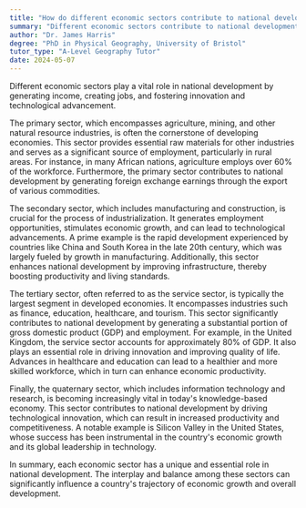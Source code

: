 ```yaml
---
title: "How do different economic sectors contribute to national development?"
summary: "Different economic sectors contribute to national development by generating income, creating jobs, and driving innovation and technological advancement."
author: "Dr. James Harris"
degree: "PhD in Physical Geography, University of Bristol"
tutor_type: "A-Level Geography Tutor"
date: 2024-05-07
---
```


Different economic sectors play a vital role in national development by generating income, creating jobs, and fostering innovation and technological advancement.

The primary sector, which encompasses agriculture, mining, and other natural resource industries, is often the cornerstone of developing economies. This sector provides essential raw materials for other industries and serves as a significant source of employment, particularly in rural areas. For instance, in many African nations, agriculture employs over $60\%$ of the workforce. Furthermore, the primary sector contributes to national development by generating foreign exchange earnings through the export of various commodities.

The secondary sector, which includes manufacturing and construction, is crucial for the process of industrialization. It generates employment opportunities, stimulates economic growth, and can lead to technological advancements. A prime example is the rapid development experienced by countries like China and South Korea in the late 20th century, which was largely fueled by growth in manufacturing. Additionally, this sector enhances national development by improving infrastructure, thereby boosting productivity and living standards.

The tertiary sector, often referred to as the service sector, is typically the largest segment in developed economies. It encompasses industries such as finance, education, healthcare, and tourism. This sector significantly contributes to national development by generating a substantial portion of gross domestic product (GDP) and employment. For example, in the United Kingdom, the service sector accounts for approximately $80\%$ of GDP. It also plays an essential role in driving innovation and improving quality of life. Advances in healthcare and education can lead to a healthier and more skilled workforce, which in turn can enhance economic productivity.

Finally, the quaternary sector, which includes information technology and research, is becoming increasingly vital in today's knowledge-based economy. This sector contributes to national development by driving technological innovation, which can result in increased productivity and competitiveness. A notable example is Silicon Valley in the United States, whose success has been instrumental in the country's economic growth and its global leadership in technology.

In summary, each economic sector has a unique and essential role in national development. The interplay and balance among these sectors can significantly influence a country's trajectory of economic growth and overall development.
    